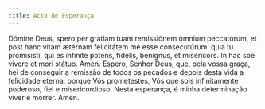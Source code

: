 ```yaml
---
title: Acto de Esperança
---
```


<div class="grid grid-cols-2 gap-5">
  <span class="col-6 dropcaps text-justify">
    Dómine Deus, spero per grátiam tuam remissiónem ómnium peccatórum, et post
    hanc vitam ætérnam felicitátem me esse consecutúrum: quia tu promisísti, qui
    es infiníte potens, fidélis, benígnus, et miséricors. In hac spe vívere et
    mori státuo. Amen.
  </span>
  <span class="col-6 dropcaps text-justify">
    Espero, Senhor Deus, que, pela vossa graça, hei de conseguir a remissão de
    todos os pecados e depois desta vida a felicidade eterna, porque Vós
    prometestes, Vós que sois infinitamente poderoso, fiel e misericordioso.
    Nesta esperança, é minha determinação viver e morrer. Amen.
  </span>
</div>
